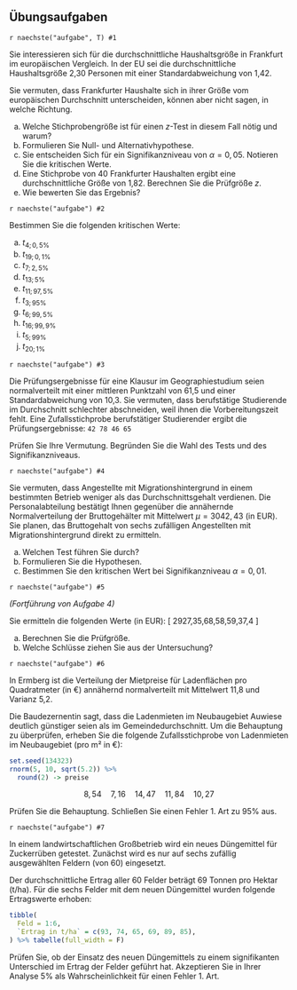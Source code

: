 ## Übungsaufgaben {-}

\nopagebreak

`r naechste("aufgabe", T) #1`

Sie interessieren sich für die durchschnittliche Haushaltsgröße in Frankfurt im europäischen Vergleich. In der EU sei die durchschnittliche Haushaltsgröße 2,30 Personen mit einer Standardabweichung von 1,42.

Sie vermuten, dass Frankfurter Haushalte sich in ihrer Größe vom europäischen Durchschnitt unterscheiden, können aber nicht sagen, in welche Richtung.

a) Welche Stichprobengröße ist für einen $z$-Test in diesem Fall nötig und warum?
b) Formulieren Sie Null- und Alternativhypothese.
c) Sie entscheiden Sich für ein Signifikanzniveau von $\alpha=0{,}05$. Notieren Sie die kritischen Werte.
d) Eine Stichprobe von 40 Frankfurter Haushalten ergibt eine durchschnittliche Größe von 1,82. Berechnen Sie die Prüfgröße $z$.
e) Wie bewerten Sie das Ergebnis?


`r naechste("aufgabe") #2`

Bestimmen Sie die folgenden kritischen Werte:

a) $t_{4;0,5\%}$
a) $t_{19;0,1\%}$
a) $t_{7;2,5\%}$
a) $t_{13;5\%}$
a) $t_{11;97,5\%}$
a) $t_{3;95\%}$
a) $t_{6;99,5\%}$
a) $t_{16;99,9\%}$
a) $t_{5;99\%}$
a) $t_{20;1\%}$

`r naechste("aufgabe") #3`

Die Prüfungsergebnisse für eine Klausur im Geographiestudium seien normalverteilt mit einer mittleren Punktzahl von 61,5 und einer Standardabweichung von 10,3. Sie vermuten, dass berufstätige Studierende im Durchschnitt schlechter abschneiden, weil ihnen die Vorbereitungszeit fehlt. Eine Zufallsstichprobe berufstätiger Studierender ergibt die Prüfungsergebnisse: `42 78 46 65`

Prüfen Sie Ihre Vermutung. Begründen Sie die Wahl des Tests und des Signifikanzniveaus.

`r naechste("aufgabe") #4`

Sie vermuten, dass Angestellte mit Migrationshintergrund in einem bestimmten Betrieb weniger als das Durchschnittsgehalt verdienen. Die Personalabteilung bestätigt Ihnen gegenüber die annähernde Normalverteilung der Bruttogehälter mit Mittelwert $\mu=3042,43$ (in EUR). Sie planen, das Bruttogehalt von sechs zufälligen Angestellten mit Migrationshintergrund direkt zu ermitteln.\nopagebreak 
  
a) Welchen Test führen Sie durch?
a) Formulieren Sie die Hypothesen.
b) Bestimmen Sie den kritischen Wert bei Signifikanzniveau $\alpha=0{,}01$.

`r naechste("aufgabe") #5`

*(Fortführung von Aufgabe 4)*

Sie ermitteln die folgenden Werte (in EUR):
\[
2927,35\quad2930,68\quad2903,58\quad3032,59\quad3013,37\quad2979,4
\]

a) Berechnen Sie die Prüfgröße.
b) Welche Schlüsse ziehen Sie aus der Untersuchung?

`r naechste("aufgabe") #6`

In Ermberg ist die Verteilung der Mietpreise für Ladenflächen pro Quadratmeter (in €) annähernd normalverteilt mit Mittelwert 11,8 und Varianz 5,2.

Die Baudezernentin sagt, dass die Ladenmieten im Neubaugebiet Auwiese deutlich günstiger seien als im Gemeindedurchschnitt. Um die Behauptung zu überprüfen, erheben Sie die folgende Zufallsstichprobe von Ladenmieten im Neubaugebiet (pro m² in €):

```r
set.seed(134323)
rnorm(5, 10, sqrt(5.2)) %>%
  round(2) -> preise
```

$$8,54\quad7,16\quad14,47\quad11,84\quad10,27$$

Prüfen Sie die Behauptung. Schließen Sie einen Fehler 1. Art zu 95% aus.

`r naechste("aufgabe") #7`

In einem landwirtschaftlichen Großbetrieb wird ein neues Düngemittel für Zuckerrüben getestet. Zunächst wird es nur auf sechs zufällig ausgewählten Feldern (von 60) eingesetzt.

Der durchschnittliche Ertrag aller 60 Felder beträgt 69 Tonnen pro Hektar (t/ha). Für die sechs Felder mit dem neuen Düngemittel wurden folgende Ertragswerte erhoben:

```r
tibble(
  Feld = 1:6,
  `Ertrag in t/ha` = c(93, 74, 65, 69, 89, 85),
) %>% tabelle(full_width = F)
```

Prüfen Sie, ob der Einsatz des neuen Düngemittels zu einem signifikanten Unterschied im Ertrag der Felder geführt hat. Akzeptieren Sie in Ihrer Analyse 5% als Wahrscheinlichkeit für einen Fehler 1. Art.
